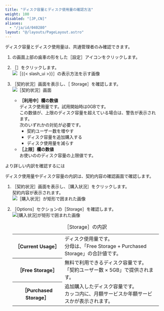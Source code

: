 ```yaml
---
title: "ディスク容量とディスク使用量の確認方法"
weight: 100
disabled: "[JP,CN]"
aliases:
  - "/ja/id/040280"
layout: "@/layouts/PageLayout.astro"
---
```




ディスク容量とディスク使用量は、<Slash />共通管理者のみ確認できます。  

1. <Kintone />の画面上部の歯車の形をした<Wovn>［設定］</Wovn>アイコンをクリックします。  

1. <Wovn>［<SlashUi />］</Wovn>をクリックします。  
   <Img src="/k/kintone/img-ja/disk_storage_check_img01.png" alt="［{{&lt; slash_ui &gt;}}］の表示方法を示す画像" />

1. <Wovn>［契約状況］</Wovn>画面を表示し、<Wovn>［<Kintone /> Storage］</Wovn>を確認します。  
   <Img src="/k/kintone/img-ja/disk_storage_check_img02.png" alt="［契約状況］画面" />
    * <b><Wovn>［利用中］</Wovn>欄の数値</b>  
      ディスク使用量です。試用開始時は0GBです。  
      この数値が、上限のディスク容量を超えている場合は、警告が表示されます。  
      次のいずれかの対処が必要です。  
      * 契約ユーザー数を増やす
      * ディスク容量を追加購入する
      * ディスク使用量を減らす
    * <b><Wovn>［上限］</Wovn>欄の数値</b>  
      お使いの<Kintone />のディスク容量の上限値です。

<Heading id="disk_storage_check_10">より詳しい内訳を確認するには</Heading>

ディスク使用量やディスク容量の内訳は、契約内容の確認画面で確認します。  

1. <Wovn>［契約状況］</Wovn>画面を表示し、<Wovn>［購入状況］</Wovn>をクリックします。  
  契約内容が表示されます。  
   <Img src="/k/kintone/img-ja/disk_storage_check_img03.png" alt="［購入状況］が矩形で囲まれた画像" />

1. <Wovn>［Options］</Wovn>セクションの<Wovn>［Storage］</Wovn>を確認します。  
   <Img src="/k/kintone/img-ja/disk_storage_check_img04.png" alt="[購入状況]が矩形で囲まれた画像" />
    <table>
    <caption><Wovn>［Storage］</Wovn>の内訳</caption>
    <tbody>
    <tr>
    <th><Wovn>［Current Usage］</Wovn></th>
    <td>
      ディスク使用量です。<br />
      分母は、「Free Storage + Purchased Storage」の合計値です。
    </td>
    </tr>
    <tr>
    <th><Wovn>［Free Storage］</Wovn></th>
    <td>
      無料で利用できるディスク容量です。<br />
      「契約ユーザー数 × 5GB」で提供されます。
    </td>
    </tr>
    <tr>
    <th><Wovn>［Purchased Storage］</Wovn></th>
    <td>
      追加購入したディスク容量です。<br />
      カッコ内に、月額サービスか年額サービスかが表示されます。
    </td>
    </tr>
    </tbody>
    </table>

